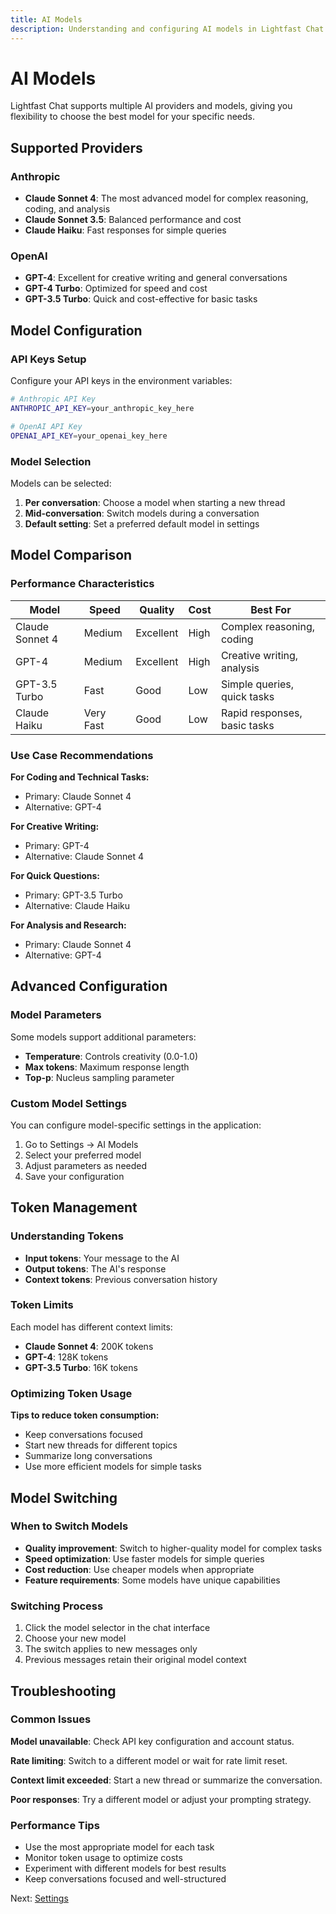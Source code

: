 ```yaml
---
title: AI Models
description: Understanding and configuring AI models in Lightfast Chat
---
```


# AI Models

Lightfast Chat supports multiple AI providers and models, giving you flexibility to choose the best model for your specific needs.

## Supported Providers

### Anthropic
- **Claude Sonnet 4**: The most advanced model for complex reasoning, coding, and analysis
- **Claude Sonnet 3.5**: Balanced performance and cost
- **Claude Haiku**: Fast responses for simple queries

### OpenAI
- **GPT-4**: Excellent for creative writing and general conversations
- **GPT-4 Turbo**: Optimized for speed and cost
- **GPT-3.5 Turbo**: Quick and cost-effective for basic tasks

## Model Configuration

### API Keys Setup

Configure your API keys in the environment variables:

```bash
# Anthropic API Key
ANTHROPIC_API_KEY=your_anthropic_key_here

# OpenAI API Key  
OPENAI_API_KEY=your_openai_key_here
```

### Model Selection

Models can be selected:
1. **Per conversation**: Choose a model when starting a new thread
2. **Mid-conversation**: Switch models during a conversation
3. **Default setting**: Set a preferred default model in settings

## Model Comparison

### Performance Characteristics

| Model | Speed | Quality | Cost | Best For |
|-------|-------|---------|------|----------|
| Claude Sonnet 4 | Medium | Excellent | High | Complex reasoning, coding |
| GPT-4 | Medium | Excellent | High | Creative writing, analysis |
| GPT-3.5 Turbo | Fast | Good | Low | Simple queries, quick tasks |
| Claude Haiku | Very Fast | Good | Low | Rapid responses, basic tasks |

### Use Case Recommendations

**For Coding and Technical Tasks:**
- Primary: Claude Sonnet 4
- Alternative: GPT-4

**For Creative Writing:**
- Primary: GPT-4
- Alternative: Claude Sonnet 4

**For Quick Questions:**
- Primary: GPT-3.5 Turbo
- Alternative: Claude Haiku

**For Analysis and Research:**
- Primary: Claude Sonnet 4
- Alternative: GPT-4

## Advanced Configuration

### Model Parameters

Some models support additional parameters:

- **Temperature**: Controls creativity (0.0-1.0)
- **Max tokens**: Maximum response length
- **Top-p**: Nucleus sampling parameter

### Custom Model Settings

You can configure model-specific settings in the application:

1. Go to Settings → AI Models
2. Select your preferred model
3. Adjust parameters as needed
4. Save your configuration

## Token Management

### Understanding Tokens

- **Input tokens**: Your message to the AI
- **Output tokens**: The AI's response
- **Context tokens**: Previous conversation history

### Token Limits

Each model has different context limits:

- **Claude Sonnet 4**: 200K tokens
- **GPT-4**: 128K tokens  
- **GPT-3.5 Turbo**: 16K tokens

### Optimizing Token Usage

**Tips to reduce token consumption:**
- Keep conversations focused
- Start new threads for different topics
- Summarize long conversations
- Use more efficient models for simple tasks

## Model Switching

### When to Switch Models

- **Quality improvement**: Switch to higher-quality model for complex tasks
- **Speed optimization**: Use faster models for simple queries
- **Cost reduction**: Use cheaper models when appropriate
- **Feature requirements**: Some models have unique capabilities

### Switching Process

1. Click the model selector in the chat interface
2. Choose your new model
3. The switch applies to new messages only
4. Previous messages retain their original model context

## Troubleshooting

### Common Issues

**Model unavailable**: Check API key configuration and account status.

**Rate limiting**: Switch to a different model or wait for rate limit reset.

**Context limit exceeded**: Start a new thread or summarize the conversation.

**Poor responses**: Try a different model or adjust your prompting strategy.

### Performance Tips

- Use the most appropriate model for each task
- Monitor token usage to optimize costs
- Experiment with different models for best results
- Keep conversations focused and well-structured

Next: [Settings](/docs/settings)